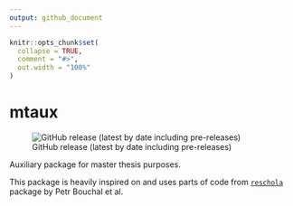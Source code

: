 ```yaml
---
output: github_document
---
```


<!-- README.md is generated from README.Rmd. Please edit that file -->

```r
knitr::opts_chunk$set(
  collapse = TRUE,
  comment = "#>",
  out.width = "100%"
)
```

# mtaux

<!-- badges: start -->

![GitHub release (latest by date including pre-releases)](https://img.shields.io/github/v/release/netique/mtaux?include_prereleases)

<!-- badges: end -->

Auxiliary package for master thesis purposes.

This package is heavily inspired on and uses parts of code from [`reschola`](https://github.com/scholaempirica/reschola) package by Petr Bouchal et al.
